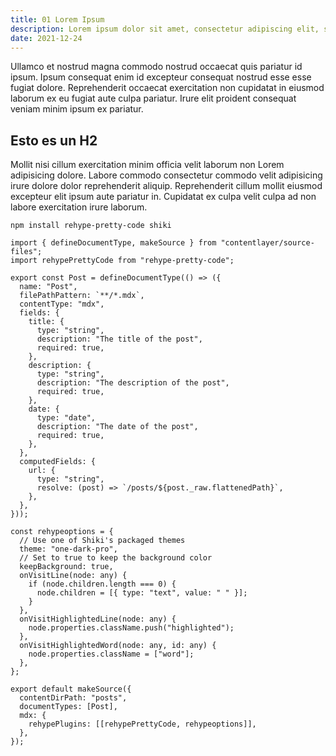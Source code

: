 ```yaml
---
title: 01 Lorem Ipsum
description: Lorem ipsum dolor sit amet, consectetur adipiscing elit, sed do eiusmod tempor incididunt ut labore et dolore magna aliqua.
date: 2021-12-24
---
```


Ullamco et nostrud magna commodo nostrud occaecat quis pariatur id ipsum. Ipsum
consequat enim id excepteur consequat nostrud esse esse fugiat dolore.
Reprehenderit occaecat exercitation non cupidatat in eiusmod laborum ex eu
fugiat aute culpa pariatur. Irure elit proident consequat veniam minim ipsum ex
pariatur.

## Esto es un H2

Mollit nisi cillum exercitation minim officia velit laborum non Lorem
adipisicing dolore. Labore commodo consectetur commodo velit adipisicing irure
dolore dolor reprehenderit aliquip. Reprehenderit cillum mollit eiusmod
excepteur elit ipsum aute pariatur in. Cupidatat ex culpa velit culpa ad non
labore exercitation irure laborum.

`npm install rehype-pretty-code shiki`


```tsx
import { defineDocumentType, makeSource } from "contentlayer/source-files";
import rehypePrettyCode from "rehype-pretty-code";

export const Post = defineDocumentType(() => ({
  name: "Post",
  filePathPattern: `**/*.mdx`,
  contentType: "mdx",
  fields: {
    title: {
      type: "string",
      description: "The title of the post",
      required: true,
    },
    description: {
      type: "string",
      description: "The description of the post",
      required: true,
    },
    date: {
      type: "date",
      description: "The date of the post",
      required: true,
    },
  },
  computedFields: {
    url: {
      type: "string",
      resolve: (post) => `/posts/${post._raw.flattenedPath}`,
    },
  },
}));

const rehypeoptions = {
  // Use one of Shiki's packaged themes
  theme: "one-dark-pro",
  // Set to true to keep the background color
  keepBackground: true,
  onVisitLine(node: any) {
    if (node.children.length === 0) {
      node.children = [{ type: "text", value: " " }];
    }
  },
  onVisitHighlightedLine(node: any) {
    node.properties.className.push("highlighted");
  },
  onVisitHighlightedWord(node: any, id: any) {
    node.properties.className = ["word"];
  },
};

export default makeSource({
  contentDirPath: "posts",
  documentTypes: [Post],
  mdx: {
    rehypePlugins: [[rehypePrettyCode, rehypeoptions]],
  },
});
```